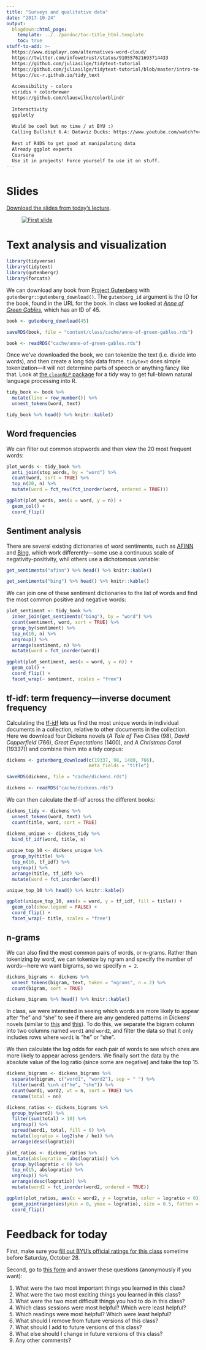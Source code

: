 ```yaml
---
title: "Surveys and qualitative data"
date: "2017-10-24"
output:
  blogdown::html_page:
    template: ../../pandoc/toc-title_html.template
    toc: true
stuff-to-add: >-
  https://www.displayr.com/alternatives-word-cloud/
  https://twitter.com/infowetrust/status/910557621693714433
  https://github.com/juliasilge/tidytext-tutorial
  https://github.com/juliasilge/tidytext-tutorial/blob/master/intro-to-tidytext.Rmd
  https://uc-r.github.io/tidy_text
  
  Accessibility - colors
  viridis + colorbrewer
  https://github.com/clauswilke/colorblindr
  
  Interactivity
  ggplotly
  
  Would be cool but no time / at BYU :)
  Calling Bullshit 6.4: Dataviz Ducks: https://www.youtube.com/watch?v=rmii1hfP6d4
  
  Rest of R4DS to get good at manipulating data
  Already ggplot experts
  Coursera
  Use it in projects! Force yourself to use it on stuff.
---
```


# Slides

[Download the slides from today's lecture](/slides/MPA-635_2017-10-24.pdf).

<figure>
[![First slide](/images/slides/slides_2017-10-24.png)](/slides/MPA-635_2017-10-24.pdf)
</figure>


# Text analysis and visualization

```r
library(tidyverse)
library(tidytext)
library(gutenbergr)
library(forcats)
```

We can download any book from [Project Gutenberg](https://www.gutenberg.org) with `gutenbergr::gutenberg_download()`. The `gutenberg_id` argument is the ID for the book, found in the URL for the book. In class we looked at [*Anne of Green Gables*](https://www.gutenberg.org/ebooks/45), which has an ID of 45.

```r
book <- gutenberg_download(45)
```

```r
saveRDS(book, file = "content/class/cache/anne-of-green-gables.rds")
```

```r
book <- readRDS("cache/anne-of-green-gables.rds")
```

Once we've downloaded the book, we can tokenize the text (i.e. divide into words), and then create a long tidy data frame. `tidytext` does simple tokenization—it will not determine parts of speech or anything fancy like that. Look at [the `cleanNLP` package](https://github.com/statsmaths/cleanNLP) for a tidy way to get full-blown natural language processing into R.

```r
tidy_book <- book %>%
  mutate(line = row_number()) %>%
  unnest_tokens(word, text)

tidy_book %>% head() %>% knitr::kable()
```

## Word frequencies

We can filter out common stopwords and then view the 20 most frequent words:

```r
plot_words <- tidy_book %>%
  anti_join(stop_words, by = "word") %>%
  count(word, sort = TRUE) %>%
  top_n(20, n) %>%
  mutate(word = fct_rev(fct_inorder(word, ordered = TRUE)))

ggplot(plot_words, aes(x = word, y = n)) + 
  geom_col() +
  coord_flip()
```

## Sentiment analysis

There are several existing dictionaries of word sentiments, such as [AFINN](http://www2.imm.dtu.dk/pubdb/views/publication_details.php?id=6010) and [Bing](https://www.cs.uic.edu/~liub/FBS/sentiment-analysis.html), which work differently—some use a continuous scale of negativity-positivity, whil others use a dichotomous variable:

```r
get_sentiments("afinn") %>% head() %>% knitr::kable()

get_sentiments("bing") %>% head() %>% knitr::kable()
```

We can join one of these sentiment dictionaries to the list of words and find the most common positive and negative words:

```r
plot_sentiment <- tidy_book %>%
  inner_join(get_sentiments("bing"), by = "word") %>%
  count(sentiment, word, sort = TRUE) %>%
  group_by(sentiment) %>%
  top_n(10, n) %>%
  ungroup() %>%
  arrange(sentiment, n) %>%
  mutate(word = fct_inorder(word))

ggplot(plot_sentiment, aes(x = word, y = n)) +
  geom_col() +
  coord_flip() + 
  facet_wrap(~ sentiment, scales = "free")
```

## tf-idf: term frequency—inverse document frequency

Calculating the [tf-idf](https://en.wikipedia.org/wiki/Tf%E2%80%93idf) lets us find the most unique words in individual documents in a collection, relative to other documents in the collection. Here we download four Dickens novels (*A Tale of Two Cities* (98), *David Copperfield* (766), *Great Expectations* (1400), and *A Christmas Carol* (19337)) and combine them into a tidy corpus:

```r
dickens <- gutenberg_download(c(19337, 98, 1400, 766),
                              meta_fields = "title")
```

```r
saveRDS(dickens, file = "cache/dickens.rds")
```

```r
dickens <- readRDS("cache/dickens.rds")
```

We can then calculate the tf-idf across the different books:

```r
dickens_tidy <- dickens %>%
  unnest_tokens(word, text) %>%
  count(title, word, sort = TRUE)

dickens_unique <- dickens_tidy %>%
  bind_tf_idf(word, title, n)
  
unique_top_10 <- dickens_unique %>%
  group_by(title) %>%
  top_n(10, tf_idf) %>%
  ungroup() %>%
  arrange(title, tf_idf) %>%
  mutate(word = fct_inorder(word))

unique_top_10 %>% head() %>% knitr::kable()
```

```r
ggplot(unique_top_10, aes(x = word, y = tf_idf, fill = title)) +
  geom_col(show.legend = FALSE) +
  coord_flip() + 
  facet_wrap(~ title, scales = "free")
```

## n-grams

We can also find the most common pairs of words, or n-grams. Rather than tokenizing by word, we can tokenize by ngram and specify the number of words—here we want bigrams, so we specify `n = 2`. 

```r
dickens_bigrams <- dickens %>%
  unnest_tokens(bigram, text, token = "ngrams", n = 2) %>%
  count(bigram, sort = TRUE) 

dickens_bigrams %>% head() %>% knitr::kable()
```

In class, we were interested in seeing which words are more likely to appear after "he" and "she" to see if there are any gendered patterns in Dickens' novels (similar to [this](https://pudding.cool/2017/08/screen-direction/) and [this](https://juliasilge.com/blog/gender-pronouns/)). To do this, we separate the bigram column into two columns named `word1` and `word2`, and filter the data so that it only includes rows where `word1` is "he" or "she".

We then calculate the log odds for each pair of words to see which ones are more likely to appear across genders. We finally sort the data by the absolute value of the log ratio (since some are negative) and take the top 15.

```r
dickens_bigrams <- dickens_bigrams %>%
  separate(bigram, c("word1", "word2"), sep = " ") %>%
  filter(word1 %in% c("he", "she")) %>%
  count(word1, word2, wt = n, sort = TRUE) %>%
  rename(total = nn)

dickens_ratios <- dickens_bigrams %>%
  group_by(word2) %>%
  filter(sum(total) > 10) %>%
  ungroup() %>%
  spread(word1, total, fill = 0) %>%
  mutate(logratio = log2(she / he)) %>%
  arrange(desc(logratio))

plot_ratios <- dickens_ratios %>%
  mutate(abslogratio = abs(logratio)) %>%
  group_by(logratio < 0) %>%
  top_n(15, abslogratio) %>%
  ungroup() %>%
  arrange(desc(logratio)) %>%
  mutate(word2 = fct_inorder(word2, ordered = TRUE))

ggplot(plot_ratios, aes(x = word2, y = logratio, color = logratio < 0)) + 
  geom_pointrange(aes(ymin = 0, ymax = logratio), size = 0.5, fatten = 6) +
  coord_flip()
```


# Feedback for today

First, make sure you [fill out BYU's official ratings for this class](https://studentratings.byu.edu/) sometime before Saturday, October 28.

Second, go to [this form](https://goo.gl/forms/eXleRluJZurKVltM2) and answer these questions (anonymously if you want):

1. What were the two most important things you learned in this class?
2. What were the two most exciting things you learned in this class?
3. What were the two most difficult things you had to do in this class?
4. Which class sessions were most helpful? Which were least helpful?
5. Which readings were most helpful? Which were least helpful?
6. What should I remove from future versions of this class?
7. What should I add to future versions of this class?
8. What else should I change in future versions of this class?
9. Any other comments?
